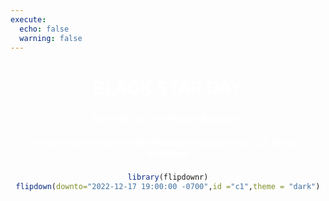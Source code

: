 ```yaml
---
execute: 
  echo: false
  warning: false
---
```

<html>
<head>
<title>BLACK STAR DAY COUNDOWN</title>

<!-- Styles -->	
<style>
body {
  background-image: url("logo.png");
  background-position: 50% 50%;
  background-repeat: repeat;
}
</style>
</head>
<body>

<!-- HTML -->
<h1 style="color: White;"><center><bold>BLACK STAR DAY</center></bold></h1>
<h3 style="color:White;"><center>By order of the Peaky Blinders:<center></h3>
<h5 style="color: white"><center>You are invited to attend the birthday celebration of Lij & Shelby's birthdays<center></h5>
<p>
 
 
 
 
 
 
 
 
 
</p>

<center>
```r
library(flipdownr)
flipdown(downto="2022-12-17 19:00:00 -0700",id ="c1",theme = "dark")
```
</center>